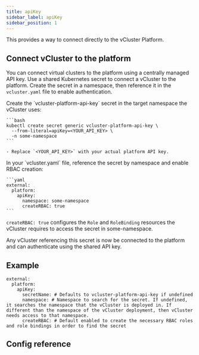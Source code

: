 ```yaml
---
title: apiKey
sidebar_label: apiKey
sidebar_position: 1
---
```




<ProAdmonition/>

<!--vale off-->

This provides a way to connect directly to the vCluster Platform.

## Connect vCluster to the platform 

You can connect virtual clusters to the platform using a centrally managed API key. 
Use a shared Kubernetes secret to connect a vCluster to the platform. Create the secret in a namespace, then reference it in the `vcluster.yaml` file to enable authentication.  

<Flow>
  <Step title="Create the Secret">
    Create the `vcluster-platform-api-key` secret in the target namespace the vCluster uses:

    ```bash
    kubectl create secret generic vcluster-platform-api-key \
      --from-literal=apiKey=<YOUR_API_KEY> \
      -n some-namespace
    ```

    - Replace `<YOUR_API_KEY>` with your actual platform API key.
  </Step>

  <Step title="Reference the Secret in vcluster.yaml">
    In your `vcluster.yaml` file, reference the secret by namespace and enable RBAC creation:

    ```yaml
    external:
      platform:
        apiKey:
          namespace: some-namespace
          createRBAC: true
    ```

   `createRBAC: true` configures the `Role` and `RoleBinding` resources the vCluster requires to access the secret in some-namespace.
  </Step>

  <Step>
    Any vCluster referencing this secret is now be connected to the platform and can authenticate using the shared API key.
  </Step>

</Flow>

## Example

```
external:
  platform:
    apiKey:
      secretName: # Defaults to vcluster-platform-api-key if undefined
      namespace: # Namespace to search for the secret. If undefined, it searches the namespace that the vCluster is deployed in. If different than the namespace of the vCluster deployment, then vCluster needs access to that namespace.
      createRBAC: # Default enabled to create the necessary RBAC roles and role bindings in order to find the secret

```

## Config reference

<ApiKey />
